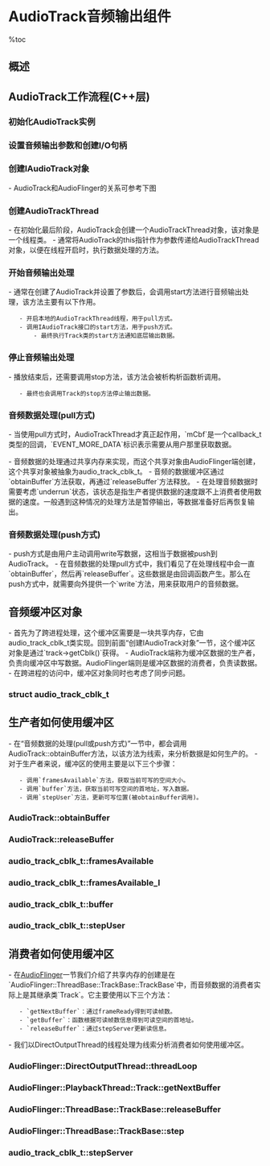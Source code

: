 = AudioTrack音频输出组件 =

%toc

== 概述 ==
{{{class="brush:text"
    该组件主要实现音频输出对外的接口，它实际会使用到AudioSystem和AudioFlinger两个模块一起完成 
音频输出的任务。
}}}

== AudioTrack工作流程(C++层) ==

{{http:pic/Audio_AudioTrack.png}}

=== 初始化AudioTrack实例 ===
{{{class="brush:c++"
AudioTrack::AudioTrack( int streamType, uint32_t sampleRate, int format,
        int channelMask, int frameCount, uint32_t flags, callback_t cbf,
        void* user, int notificationFrames, int sessionId)
    : mStatus(NO_INIT)
{
    mStatus = set(streamType, sampleRate, format, channelMask,
            frameCount, flags, cbf, user, notificationFrames,
            0, false, sessionId);
}
}}}

=== 设置音频输出参数和创建I/O句柄 ===
{{{class="brush:c++"
status_t AudioTrack::set( int streamType, uint32_t sampleRate, int format,
        int channelMask, int frameCount, uint32_t flags, callback_t cbf,
        void* user, int notificationFrames, const sp<IMemory>& sharedBuffer,
        bool threadCanCallJava, int sessionId)
{
    ......
    // 通过AudioSystem获取音频相关的参数设置
    int afSampleRate;
    if (AudioSystem::getOutputSamplingRate(&afSampleRate, streamType) != NO_ERROR) {
        return NO_INIT;
    }
    uint32_t afLatency;
    if (AudioSystem::getOutputLatency(&afLatency, streamType) != NO_ERROR) {
        return NO_INIT;
    }

    // 对默认的设置作处理
    if (streamType == AUDIO_STREAM_DEFAULT) {
        streamType = AUDIO_STREAM_MUSIC;
    }
    if (sampleRate == 0) {
        sampleRate = afSampleRate;
    }
    if (format == 0) {
        format = AUDIO_FORMAT_PCM_16_BIT;
    }
    if (channelMask == 0) {
        channelMask = AUDIO_CHANNEL_OUT_STEREO;
    }

    // 验证格式是否正确
    if (!audio_is_valid_format(format)) {
        return BAD_VALUE;
    }

    if (!audio_is_linear_pcm(format)) {
        flags |= AUDIO_POLICY_OUTPUT_FLAG_DIRECT;
    }

    if (!audio_is_output_channel(channelMask)) {
        return BAD_VALUE;
    }
    uint32_t channelCount = popcount(channelMask);

    // 获取一个StreamOutput的对象句柄，之后作为参数传递给createTrack_l方法
    audio_io_handle_t output = AudioSystem::getOutput(
                                    (audio_stream_type_t)streamType,
                                    sampleRate,format, channelMask,
                                    (audio_policy_output_flags_t)flags);
    if (output == 0) {
        return BAD_VALUE;
    }

    ......
    // 创建IAudioTrack接口，该接口由TrackHandle实现，
    // 参见AudioFlinger一节
    status_t status = createTrack_l(streamType, sampleRate,
                                  (uint32_t)format, (uint32_t)channelMask,
                                  frameCount, flags, sharedBuffer,
                                  output, true);

    ......
    // 创建一个播放的工作线程，为音频输出做准备
    if (cbf != 0) {
        mAudioTrackThread = new AudioTrackThread(*this, threadCanCallJava);
        if (mAudioTrackThread == 0) {
          return NO_INIT;
        }
    }
    ......
    
    return NO_ERROR;
}
}}}

=== 创建IAudioTrack对象 ===
- AudioTrack和AudioFlinger的关系可参考下图

{{http:pic/AudioTrack_AudioFlinger.png}}

{{{class="brush:c++"
status_t AudioTrack::createTrack_l(
        int streamType,
        uint32_t sampleRate,
        uint32_t format,
        uint32_t channelMask,
        int frameCount,
        uint32_t flags,
        const sp<IMemory>& sharedBuffer,
        audio_io_handle_t output,
        bool enforceFrameCount)
{
    // 通过AudioSystem获取IAudioFlinger接口，实际的任务由该接口完成
    status_t status;
    const sp<IAudioFlinger>& audioFlinger = AudioSystem::get_audio_flinger();
    if (audioFlinger == 0) {
       return NO_INIT;
    }

    // 获取一些输出的参数
    int afSampleRate;
    if (AudioSystem::getOutputSamplingRate(&afSampleRate, streamType) != NO_ERROR) {
        return NO_INIT;
    }
    int afFrameCount;
    if (AudioSystem::getOutputFrameCount(&afFrameCount, streamType) != NO_ERROR) {
        return NO_INIT;
    }
    uint32_t afLatency;
    if (AudioSystem::getOutputLatency(&afLatency, streamType) != NO_ERROR) {
        return NO_INIT;
    }

    ......
    // 调用AudioFlinger的createTrack方法
    sp<IAudioTrack> track = audioFlinger->createTrack(getpid(),
                                                      streamType,
                                                      sampleRate,
                                                      format,
                                                      channelMask,
                                                      frameCount,
                                                      ((uint16_t)flags) << 16,
                                                      sharedBuffer,
                                                      output,
                                                      &mSessionId,
                                                      &status);

    ......
    // 由AudioFlinger创建一块共享内存，再分配到AudioTrack对象中
    sp<IMemory> cblk = track->getCblk();
    if (cblk == 0) {
        return NO_INIT;
    }
    mAudioTrack.clear();
    mAudioTrack = track;
    mCblkMemory.clear();
    mCblkMemory = cblk;
    mCblk = static_cast<audio_track_cblk_t*>(cblk->pointer());
    android_atomic_or(CBLK_DIRECTION_OUT, &mCblk->flags);
    if (sharedBuffer == 0) {
        mCblk->buffers = (char*)mCblk + sizeof(audio_track_cblk_t);
    } else {
        mCblk->buffers = sharedBuffer->pointer();
         // Force buffer full condition as data is already present in shared memory
        mCblk->stepUser(mCblk->frameCount);
    }

    mCblk->volumeLR = (uint32_t(uint16_t(mVolume[RIGHT] * 0x1000)) << 16) | uint16_t(mVolume[LEFT] * 0x1000);
    mCblk->sendLevel = uint16_t(mSendLevel * 0x1000);
    mAudioTrack->attachAuxEffect(mAuxEffectId);
    mCblk->bufferTimeoutMs = MAX_STARTUP_TIMEOUT_MS;
    mCblk->waitTimeMs = 0;
    mRemainingFrames = mNotificationFramesAct;
    mLatency = afLatency + (1000*mCblk->frameCount) / sampleRate;
    return NO_ERROR;
}
}}}

=== 创建AudioTrackThread ===
- 在初始化最后阶段，AudioTrack会创建一个AudioTrackThread对象，该对象是一个线程类。
- 通常将AudioTrack的this指针作为参数传递给AudioTrackThread对象，以便在线程开启时，执行数据处理的方法。

{{{class="brush:c++"
// 构造方法的第一个参数标识了AudioTrack对象 
AudioTrack::AudioTrackThread::AudioTrackThread(AudioTrack& receiver, bool bCanCallJava)
    : Thread(bCanCallJava), mReceiver(receiver)
{
}

// 线程的执行方法会调用mReciver的processAudioBuffer方法处理缓冲的数据
bool AudioTrack::AudioTrackThread::threadLoop()
{
    return mReceiver.processAudioBuffer(this);
}
}}}

=== 开始音频输出处理 ===
- 通常在创建了AudioTrack并设置了参数后，会调用start方法进行音频输出处理，该方法主要有以下作用。
    - 开启本地的AudioTrackThread线程，用于pull方式。
    - 调用IAudioTrack接口的start方法，用于push方式。
        - 最终执行Track类的start方法通知底层输出数据。

{{{class="brush:c++"
void AudioTrack::start()
{
    sp<AudioTrackThread> t = mAudioTrackThread;
    status_t status = NO_ERROR;

    ......
    AutoMutex lock(mLock);
    // 获取IAudioTrack接口
    sp <IAudioTrack> audioTrack = mAudioTrack;
    sp <IMemory> iMem = mCblkMemory;
    // 获取缓冲区对象
    audio_track_cblk_t* cblk = mCblk;

    if (mActive == 0) {
        ......
        // 执行AudioTrackThread线程
        if (t != 0) {
           t->run("AudioTrackThread", ANDROID_PRIORITY_AUDIO);
        } else {
            setpriority(PRIO_PROCESS, 0, ANDROID_PRIORITY_AUDIO);
        }

        if (!(cblk->flags & CBLK_INVALID_MSK)) {
            cblk->lock.unlock();
            // 调用IAudioTrack::start方法
            status = mAudioTrack->start();
            cblk->lock.lock();
            ...... 
        }
        ...... 
    }
    ...... 
}
}}}

{{{class="brush:c++"
status_t AudioFlinger::PlaybackThread::Track::start()
{
    status_t status = NO_ERROR;
    sp<ThreadBase> thread = mThread.promote();
    if (thread != 0) {
        Mutex::Autolock _l(thread->mLock);
        int state = mState;
        if (mState == PAUSED) {
            mState = TrackBase::RESUMING;
        } else {
            mState = TrackBase::ACTIVE;
        }

        if (!isOutputTrack() && state != ACTIVE && state != RESUMING) {
            thread->mLock.unlock();
            // 通知HAL层开始音频输出
            status = AudioSystem::startOutput(thread->id(),
                                              (audio_stream_type_t)mStreamType,
                                              mSessionId);
            thread->mLock.lock();
            ......
        }
        if (status == NO_ERROR) {
            // 将当前的Track加入活动列表
            PlaybackThread *playbackThread = (PlaybackThread *)thread.get();
            playbackThread->addTrack_l(this);
        } else {
            mState = state;
        }
    } else {
        status = BAD_VALUE;
    }
    return status;
}
}}}

=== 停止音频输出处理 ===
- 播放结束后，还需要调用stop方法，该方法会被析构析函数析调用。
    - 最终也会调用Track的stop方法停止输出数据。

{{{class="brush:c++"
void AudioTrack::stop()
{
    sp<AudioTrackThread> t = mAudioTrackThread;

    ......
    AutoMutex lock(mLock);
    if (mActive == 1) {
        mActive = 0;
        mCblk->cv.signal();
        // 调用IAudioTrack::stop方法
        mAudioTrack->stop();
        // 清空缓冲播放设置
        setLoop_l(0, 0, 0);
        mMarkerReached = false;
        
        // 刷新位置以便AudioFlinger停止播放
        if (mSharedBuffer != 0) {
            flush_l();
        }
        ...... 
    }
    ......
}
}}}

{{{class="brush:c++"
void AudioFlinger::PlaybackThread::Track::stop()
{
    sp<ThreadBase> thread = mThread.promote();
    if (thread != 0) {
        Mutex::Autolock _l(thread->mLock);
        int state = mState;
        if (mState > STOPPED) {
            mState = STOPPED;
            // 查找活动的Track
            PlaybackThread *playbackThread = (PlaybackThread *)thread.get();
            if (playbackThread->mActiveTracks.indexOf(this) < 0) {
                reset();
            }
        }
        if (!isOutputTrack() && (state == ACTIVE || state == RESUMING)) {
            thread->mLock.unlock();
            // 通知HAL层停止音频输出
            AudioSystem::stopOutput(thread->id(),
                                    (audio_stream_type_t)mStreamType,
                                    mSessionId);
            thread->mLock.lock();
            ......
        }
    }
}
}}}

=== 音频数据处理(pull方式) ===
- 当使用pull方式时，AudioTrackThread才真正起作用，`mCbf`是一个callback_t类型的回调，`EVENT_MORE_DATA`标识表示需要从用户那里获取数据。

{{{class="brush:c++"
// pull方式的回调
typedef void (*callback_t)(int event, void* user, void *info);

// 事件类型
enum event_type {
    EVENT_MORE_DATA = 0,        // 需要更多的数据
    EVENT_UNDERRUN = 1,         // 表示Audio硬件处于低负荷状态
    EVENT_LOOP_END = 2,         // 表示已经到达播放终点
    EVENT_MARKER = 3,           // 数据使用的警戒通知，且只会通知一次
    EVENT_NEW_POS = 4,          // 数据使用进度通知，以帧为单位
    EVENT_BUFFER_END = 5        // 数据全部被消耗
};
}}}

- 音频数据的处理通过共享内存来实现，而这个共享对象由AudioFlinger端创建，这个共享对象被抽象为audio_track_cblk_t。
- 音频的数据缓冲区通过`obtainBuffer`方法获取，再通过`releaseBuffer`方法释放。
- 在处理音频数据时需要考虑`underrun`状态，该状态是指生产者提供数据的速度跟不上消费者使用数据的速度。一般遇到这种情况的处理方法是暂停输出，等数据准备好后再恢复输出。

{{{class="brush:c++"
bool AudioTrack::processAudioBuffer(const sp<AudioTrackThread>& thread)
{
    Buffer audioBuffer;
    uint32_t frames;
    size_t writtenSize;

    ......
    // 处理underrun的情况
    if (mActive && (cblk->framesAvailable() == cblk->frameCount)) {
        if (!(android_atomic_or(CBLK_UNDERRUN_ON, &cblk->flags) & CBLK_UNDERRUN_MSK)) {
            mCbf(EVENT_UNDERRUN, mUserData, 0);
            // server是读位置，frameCount是buffer中的数据总和。
            // 当读位置等于数据总和时，表示数据已经用完了。
            if (cblk->server == cblk->frameCount) {
                mCbf(EVENT_BUFFER_END, mUserData, 0);
            }
            if (mSharedBuffer != 0) return false;
        }
    }

    // 处理循环结束的情况
    while (mLoopCount > cblk->loopCount) {
        int loopCount = -1;
        mLoopCount--;
        if (mLoopCount >= 0) loopCount = mLoopCount;
        // 一次循环播放完毕，loopCount表示还剩多少次 
        mCbf(EVENT_LOOP_END, mUserData, (void *)&loopCount);
    }

    // 处理阀值阀情况
    if (!mMarkerReached && (mMarkerPosition > 0)) {
        if (cblk->server >= mMarkerPosition) {
            // 如果数据的使用超过警戒值，则通知用户
            mCbf(EVENT_MARKER, mUserData, (void *)&mMarkerPosition);
            // 只通知一次，因为该值被设置为true
            mMarkerReached = true;
        }
    }

    // 处理位置更新
    if (mUpdatePeriod > 0) {
        while (cblk->server >= mNewPosition) {
            // 以帧数为单位，进行通知
            mCbf(EVENT_NEW_POS, mUserData, (void *)&mNewPosition);
            mNewPosition += mUpdatePeriod;
        }
    }

    ......
    do {
        audioBuffer.frameCount = frames;

        // 获取一块可写的缓冲区
        status_t err = obtainBuffer(&audioBuffer, waitCount);
        if (err < NO_ERROR) {
            if (err != TIMED_OUT) {
                return false;
            }
            break;
        }
        if (err == status_t(STOPPED)) return false;

        // 将缓冲区大小除2，以便处理PCM8格式
        if (mFormat == AUDIO_FORMAT_PCM_8_BIT && !(mFlags & AUDIO_POLICY_OUTPUT_FLAG_DIRECT)) {
            audioBuffer.size >>= 1;
        }

        // 从用户那里pull数据
        size_t reqSize = audioBuffer.size;
        mCbf(EVENT_MORE_DATA, mUserData, &audioBuffer);
        writtenSize = audioBuffer.size;

        // Sanity check on returned size
        if (ssize_t(writtenSize) <= 0) {
            // The callback is done filling buffers
            // Keep this thread going to handle timed events and
            // still try to get more data in intervals of WAIT_PERIOD_MS
            // but don't just loop and block the CPU, so wait
            usleep(WAIT_PERIOD_MS*1000);
            break;
        }
        if (writtenSize > reqSize) writtenSize = reqSize;

        if (mFormat == AUDIO_FORMAT_PCM_8_BIT && !(mFlags & AUDIO_POLICY_OUTPUT_FLAG_DIRECT)) {
            // 8 to 16 bit conversion
            const int8_t *src = audioBuffer.i8 + writtenSize-1;
            int count = writtenSize;
            int16_t *dst = audioBuffer.i16 + writtenSize-1;
            while(count--) {
                *dst-- = (int16_t)(*src--^0x80) << 8;
            }
            writtenSize <<= 1;
        }

        audioBuffer.size = writtenSize;
        // PCM8数据转PCM16
        audioBuffer.frameCount = writtenSize/mCblk->frameSize;

        frames -= audioBuffer.frameCount;
        // 写完后释放缓冲区
        releaseBuffer(&audioBuffer);
    }
    while (frames);

    if (frames == 0) {
        mRemainingFrames = mNotificationFramesAct;
    } else {
        mRemainingFrames = frames;
    }
    return true;
}
}}}

=== 音频数据处理(push方式) ===
- push方式是由用户主动调用write写数据，这相当于数据被push到AudioTrack。
- 在音频数据的处理pull方式中，我们看见了在处理线程中会一直`obtainBuffer`，然后再`releaseBuffer`。这些数据是由回调函数产生。那么在push方式中，就需要向外提供一个`write`方法，用来获取用户的音频数据。

{{{class="brush:c++"
ssize_t AudioTrack::write(const void* buffer, size_t userSize)
{

    if (mSharedBuffer != 0) return INVALID_OPERATION;

    if (ssize_t(userSize) < 0) {
        return BAD_VALUE;
    }
    
    ......
    ssize_t written = 0;
    const int8_t *src = (const int8_t *)buffer;
    Buffer audioBuffer;
    size_t frameSz = (size_t)frameSize();

    do {
        // 以帧为单位处理数据
        audioBuffer.frameCount = userSize/frameSz;

        // 获取空闲的共享内存数据
        status_t err = obtainBuffer(&audioBuffer, -1);
        if (err < 0) {
            // out of buffers, return #bytes written
            if (err == status_t(NO_MORE_BUFFERS))
                break;
            return ssize_t(err);
        }

        size_t toWrite;

        if (mFormat == AUDIO_FORMAT_PCM_8_BIT && !(mFlags & AUDIO_POLICY_OUTPUT_FLAG_DIRECT)) {
            // Divide capacity by 2 to take expansion into account
            toWrite = audioBuffer.size>>1;
            // PCM8转换PCM16
            int count = toWrite;
            int16_t *dst = (int16_t *)(audioBuffer.i8);
            while(count--) {
                *dst++ = (int16_t)(*src++^0x80) << 8;
            }
        } else {
            // 通过memcpy拷贝数据
            toWrite = audioBuffer.size;
            memcpy(audioBuffer.i8, src, toWrite);
            src += toWrite;
        }
        userSize -= toWrite;
        written += toWrite;

        releaseBuffer(&audioBuffer);
    } while (userSize >= frameSz);

    return written;
}
}}}

== 音频缓冲区对象 ==
- 首先为了跨进程处理，这个缓冲区需要是一块共享内存，它由audio_track_cblk_t类实现。回到前面“创建IAudioTrack对象”一节，这个缓冲区对象是通过`track->getCblk()`获得。
- AudioTrack端称为缓冲区数据的生产者，负责向缓冲区中写数据。AudioFlinger端则是缓冲区数据的消费者，负责读数据。
- 在跨进程的访问中，缓冲区对象同时也考虑了同步问题。

=== struct audio_track_cblk_t ===
{{{class="brush:c++"
struct audio_track_cblk_t
{

                Mutex       lock;
                Condition   cv;             // 两个用于同步的变量
                
    volatile    uint32_t    user;           // 当前写位置(生产者写到什么位置)
    volatile    uint32_t    server;         // 当前读位置
                uint32_t    userBase;
                uint32_t    serverBase;
                void*       buffers;        // 指向缓冲区的首地址
                uint32_t    frameCount;     // 缓冲区的总大小，以Frame为单位
                uint32_t    loopStart;      // 设置播放的起点
                uint32_t    loopEnd;        // 设置播放的终点
                int         loopCount;      // 循环播放的次数
    volatile    union {
                    uint16_t    volume[2];
                    uint32_t    volumeLR;
                };
                uint32_t    sampleRate;     // 采样率
                uint8_t     frameSize;      // 一个Frame的大小
                uint8_t     pad1;
                uint16_t    bufferTimeoutMs;// Maximum cumulated timeout before restarting audioflinger

                uint16_t    waitTimeMs;     // Cumulated wait time
                uint16_t    sendLevel;
    volatile    int32_t     flags;          // 控制标识，表示underrun或overrun状态

                            audio_track_cblk_t();
                uint32_t    stepUser(uint32_t frameCount);      // 更新写位置
                bool        stepServer(uint32_t frameCount);    // 更新读位置
                void*       buffer(uint32_t offset) const;      // 返回可写空间的起始位置
                uint32_t    framesAvailable();                  // 还剩多少空间可写
                uint32_t    framesAvailable_l();
                uint32_t    framesReady();                      // 是否有可读数据
                bool        tryLock();
};
}}}

== 生产者如何使用缓冲区 ==
- 在“音频数据的处理(pull或push方式)”一节中，都会调用AudioTrack::obtainBuffer方法，以该方法为线索，来分析数据是如何生产的。
- 对于生产者来说，缓冲区的使用主要是以下三个步骤：
    - 调用`framesAvailable`方法，获取当前可写的空间大小。
    - 调用`buffer`方法，获取当前可写空间的首地址，写入数据。
    - 调用`stepUser`方法，更新可写位置(被obtainBuffer调用)。

=== AudioTrack::obtainBuffer ===
{{{class="brush:c++"
status_t AudioTrack::obtainBuffer(Buffer* audioBuffer, int32_t waitCount)
{
    AutoMutex lock(mLock);
    
    ......
    audioBuffer->frameCount  = 0;
    audioBuffer->size = 0;

    // 得到当前可写的空间大小
    uint32_t framesAvail = cblk->framesAvailable();

    ......
    if (framesAvail == 0) {
        cblk->lock.lock();
        goto start_loop_here;
        while (framesAvail == 0) {
            ...... 
            if (!(cblk->flags & CBLK_INVALID_MSK)) {
                mLock.unlock();
                // 如果没有可写空间，则需要等待
                result = cblk->cv.waitRelative(cblk->lock, milliseconds(waitTimeMs));
                cblk->lock.unlock();
                mLock.lock();
                if (mActive == 0) {
                    return status_t(STOPPED);
                }
                cblk->lock.lock();
            }
            ...... 
        start_loop_here:
            framesAvail = cblk->framesAvailable_l();
        }
        cblk->lock.unlock();
    }

    ......
    // user为可写空间的起始地址
    uint32_t u = cblk->user;
    uint32_t bufferEnd = cblk->userBase + cblk->frameCount;

    if (u + framesReq > bufferEnd) {
        framesReq = bufferEnd - u;
    }

    ......
    // 调用buffer，得到可写空间的首地址
    audioBuffer->raw = (int8_t *)cblk->buffer(u);
    active = mActive;
    return active ? status_t(NO_ERROR) : status_t(STOPPED);
}
}}}

=== AudioTrack::releaseBuffer ===
{{{class="brush:c++"
void AudioTrack::releaseBuffer(Buffer* audioBuffer)
{
    AutoMutex lock(mLock);
    // 更新写位置
    mCblk->stepUser(audioBuffer->frameCount);
}
}}}

=== audio_track_cblk_t::framesAvailable ===
{{{class="brush:c++"
uint32_t audio_track_cblk_t::framesAvailable()
{
    Mutex::Autolock _l(lock);
    return framesAvailable_l();
}
}}}

=== audio_track_cblk_t::framesAvailable_l ===
{{{class="brush:c++"
uint32_t audio_track_cblk_t::framesAvailable_l()
{
    uint32_t u = this->user;    // 当前写者位置
    uint32_t s = this->server;  // 当前读者位置

    if (flags & CBLK_DIRECTION_MSK) {
        uint32_t limit = (s < loopStart) ? s : loopStart;
        return limit + frameCount - u;
    } else {
        return frameCount + u - s;
    }
}
}}}

=== audio_track_cblk_t::buffer ===
{{{class="brush:c++"
void* audio_track_cblk_t::buffer(uint32_t offset) const
{
    // buffers是缓冲区的起始位置，offset是对于userBase的偏移，这种方式可将
    // 缓冲区当作一个环形缓冲来处理
    return (int8_t *)this->buffers + (offset - userBase) * this->frameSize;
}
}}}

=== audio_track_cblk_t::stepUser ===
{{{class="brush:c++"
uint32_t audio_track_cblk_t::stepUser(uint32_t frameCount)
{
    uint32_t u = this->user;
    // 加上写入的帧数
    u += frameCount;
    
    // Ensure that user is never ahead of server for AudioRecord
    if (flags & CBLK_DIRECTION_MSK) {
        if (bufferTimeoutMs == MAX_STARTUP_TIMEOUT_MS-1) {
            bufferTimeoutMs = MAX_RUN_TIMEOUT_MS;
        }
    } else if (u > this->server) {
        u = this->server;
    }

    // 更新当前写位置的同时，也更新userBase，这样(offset-userBase)就可以回到缓冲区头。
    if (u >= userBase + this->frameCount) {
        userBase += this->frameCount;
    }

    // 更新当前写的位置
    this->user = u;

    return u;
}
}}}

== 消费者如何使用缓冲区 ==
- 在[[AudioFlinger]]一节我们介绍了共享内存的创建是在`AudioFlinger::ThreadBase::TrackBase::TrackBase`中，而音频数据的消费者实际上是其继承类`Track`。它主要使用以下三个方法：
    - `getNextBuffer`：通过frameReady得到可读帧数。
    - `getBuffer`：函数根据可读帧数信息得到可读空间的首地址。
    - `releaseBuffer`：通过stepServer更新读信息。
- 我们以DirectOutputThread的线程处理为线索分析消费者如何使用缓冲区。

=== AudioFlinger::DirectOutputThread::threadLoop ===
{{{class="brush:c++"
bool AudioFlinger::DirectOutputThread::threadLoop()
{
    ......
    while (frameCount) {
        buffer.frameCount = frameCount;
        // 获取可读帧数
        activeTrack->getNextBuffer(&buffer);
        if (UNLIKELY(buffer.raw == 0)) {
            memset(curBuf, 0, frameCount * mFrameSize);
            break;
        }
        memcpy(curBuf, buffer.raw, buffer.frameCount * mFrameSize);
        frameCount -= buffer.frameCount;
        curBuf += buffer.frameCount * mFrameSize;
        // 更新读信息
        activeTrack->releaseBuffer(&buffer);
    }
    ......
}
}}}

=== AudioFlinger::PlaybackThread::Track::getNextBuffer ===
{{{class="brush:c++"
status_t AudioFlinger::PlaybackThread::Track::getNextBuffer(AudioBufferProvider::Buffer* buffer)
{
    
    // 获取audio_track_cblk_t对象
    audio_track_cblk_t* cblk = this->cblk();
    uint32_t framesReady;
    // 音频输出缓冲区大小，单位为帧数
    uint32_t framesReq = buffer->frameCount;

    ......
    // 计算有多少帧可读
    framesReady = cblk->framesReady();

    if (LIKELY(framesReady)) {
        uint32_t s = cblk->server;
        // 可读的最大位置
        uint32_t bufferEnd = cblk->serverBase + cblk->frameCount;

        bufferEnd = (cblk->loopEnd < bufferEnd) ? cblk->loopEnd : bufferEnd;
        if (framesReq > framesReady) {
            framesReq = framesReady;
        }
        if (s + framesReq > bufferEnd) {
            framesReq = bufferEnd - s;
        }

        // 根据起始位置得到数据缓冲的起始地址
        buffer->raw = getBuffer(s, framesReq);
        if (buffer->raw == 0) goto getNextBuffer_exit;

        buffer->frameCount = framesReq;
        return NO_ERROR;
    }

getNextBuffer_exit:
    buffer->raw = 0;
    buffer->frameCount = 0;
    return NOT_ENOUGH_DATA;
}
}}}

=== AudioFlinger::ThreadBase::TrackBase::releaseBuffer ===
{{{class="brush:c++"
void AudioFlinger::ThreadBase::TrackBase::releaseBuffer(AudioBufferProvider::Buffer* buffer)
{
    buffer->raw = 0;
    mFrameCount = buffer->frameCount;
    step();
    buffer->frameCount = 0;
}
}}}

=== AudioFlinger::ThreadBase::TrackBase::step ===
{{{class="brush:c++"
bool AudioFlinger::ThreadBase::TrackBase::step() {
    bool result;
    audio_track_cblk_t* cblk = this->cblk();

    result = cblk->stepServer(mFrameCount);
    if (!result) {
        mFlags |= STEPSERVER_FAILED;
    }
    return result;
}
}}}

=== audio_track_cblk_t::stepServer ===
{{{class="brush:c++"
bool audio_track_cblk_t::stepServer(uint32_t frameCount)
{
    if (!tryLock()) {
        return false;
    }

    // 获取当前读位置
    uint32_t s = this->server;

    s += frameCount;
    if (flags & CBLK_DIRECTION_MSK) {
        // Mark that we have read the first buffer so that next time stepUser() is called
        // we switch to normal obtainBuffer() timeout period
        if (bufferTimeoutMs == MAX_STARTUP_TIMEOUT_MS) {
            bufferTimeoutMs = MAX_STARTUP_TIMEOUT_MS - 1;
        }
        // It is possible that we receive a flush()
        // while the mixer is processing a block: in this case,
        // stepServer() is called After the flush() has reset u & s and
        // we have s > u
        if (s > this->user) {
            s = this->user;
        }
    }

    // 处理读取到末尾的情况
    if (s >= loopEnd) {
        s = loopStart;
        if (--loopCount == 0) {
            loopEnd = UINT_MAX;
            loopStart = UINT_MAX;
        }
    }
    if (s >= serverBase + this->frameCount) {
        serverBase += this->frameCount;
    }

    // 更新当前读位置
    this->server = s;

    if (!(flags & CBLK_INVALID_MSK)) {
        cv.signal();
    }
    lock.unlock();
    return true;
}
}}}
